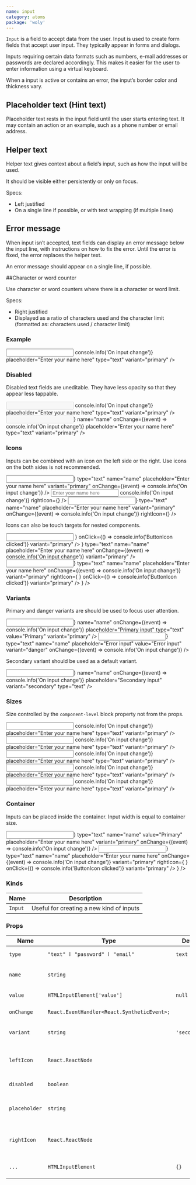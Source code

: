 ```yaml
---
name: input
category: atoms
package: 'woly'
---
```





`Input` is a field to accept data from the user. Input is used to create form fields that accept user input.
They typically appear in forms and dialogs.

Inputs requiring certain data formats such as numbers, e-mail addresses or passwords are declared accordingly.
This makes it easier for the user to enter information using a virtual keyboard.

When a input is active or contains an error, the input’s border color and thickness vary.

## Placeholder text (Hint text)

Placeholder text rests in the input field until the user starts entering text.
It may contain an action or an example, such as a phone number or email address.

## Helper text

Helper text gives context about a field’s input, such as how the input will be used.

It should be visible either persistently or only on focus.

Specs:

- Left justified
- On a single line if possible, or with text wrapping (if multiple lines)

## Error message

When input isn’t accepted, text fields can display an error message below the input line, with instructions on how to fix the error.
Until the error is fixed, the error replaces the helper text.

An error message should appear on a single line, if possible.

##Character or word counter

Use character or word counters where there is a character or word limit.

Specs:

- Right justified
- Displayed as a ratio of characters used and the character limit (formatted as: characters used / character limit)

### Example

<Playground>
  <Input
    name="name"
    onChange={(event) => console.info('On input change')}
    placeholder="Enter your name here"
    type="text"
    variant="primary"
  />
</Playground>

### Disabled

Disabled text fields are uneditable. They have less opacity so that they appear less tappable.

<Playground direction="vertical">
  <Input
    disabled
    name="name"
    onChange={(event) => console.info('On input change')}
    placeholder="Enter your name here"
    type="text"
    variant="primary"
  />
  <Input
    disabled
    leftIcon={<InfoIcon />}
    name="name"
    onChange={(event) => console.info('On input change')}
    placeholder="Enter your name here"
    type="text"
    variant="primary"
  />
</Playground>

### Icons

Inputs can be combined with an icon on the left side or the right. Use icons on the both sides is not recommended.

<Playground direction="vertical" size="L">
  <Input
    leftIcon={<InfoIcon />}
    type="text"
    name="name"
    placeholder="Enter your name here"
    variant="primary"
    onChange={(event) => console.info('On input change')}
  />
  <Input
    type="text"
    name="name"
    placeholder="Enter your name here"
    variant="primary"
    onChange={(event) => console.info('On input change')}
    rightIcon={<InfoIcon />}
  />
  <Input
    leftIcon={<InfoIcon />}
    type="text"
    name="name"
    placeholder="Enter your name here"
    variant="primary"
    onChange={(event) => console.info('On input change')}
    rightIcon={<InfoIcon />}
  />
</Playground>

Icons can also be touch targets for nested components.

<Playground size="L" direction="vertical">
  <Input
    rightIcon={
      <block.S>
        <ButtonIcon
          icon={<InfoIcon />}
          onClick={() => console.info('ButtonIcon clicked')}
          variant="primary"
        />
      </block.S>
    }
    type="text"
    name="name"
    placeholder="Enter your name here"
    onChange={(event) => console.info('On input change')}
    variant="primary"
  />
  <Input
    leftIcon={<InfoIcon />}
    type="text"
    name="name"
    placeholder="Enter your name here"
    onChange={(event) => console.info('On input change')}
    variant="primary"
    rightIcon={
      <block.S>
        <ButtonIcon
          icon={<InfoIcon />}
          onClick={() => console.info('ButtonIcon clicked')}
          variant="primary"
        />
      </block.S>
    }
  />
</Playground>

### Variants

Primary and danger variants are should be used to focus user attention.

<Playground direction="vertical">
  <Input
    leftIcon={<InfoIcon />}
    name="name"
    onChange={(event) => console.info('On input change')}
    placeholder="Primary input"
    type="text"
    value="Primary"
    variant="primary"
  />
  <Input
    leftIcon={<InfoIcon />}
    type="text"
    name="name"
    placeholder="Error input"
    value="Error input"
    variant="danger"
    onChange={(event) => console.info('On input change')}
  />
</Playground>

Secondary variant should be used as a default variant.

<Playground>
  <Input
    leftIcon={<InfoIcon />}
    name="name"
    onChange={(event) => console.info('On input change')}
    placeholder="Secondary input"
    variant="secondary"
    type="text"
  />
</Playground>

### Sizes

Size controlled by the `component-level` block property not from the props.

<Playground direction="vertical">
  <block.S>
    <Input
      name="name"
      onChange={(event) => console.info('On input change')}
      placeholder="Enter your name here"
      type="text"
      variant="primary"
    />
  </block.S>
  <block.M>
    <Input
      name="name"
      onChange={(event) => console.info('On input change')}
      placeholder="Enter your name here"
      type="text"
      variant="primary"
    />
  </block.M>
  <block.L>
    <Input
      name="name"
      onChange={(event) => console.info('On input change')}
      placeholder="Enter your name here"
      type="text"
      variant="primary"
    />
  </block.L>
  <block.XL>
    <Input
      name="name"
      onChange={(event) => console.info('On input change')}
      placeholder="Enter your name here"
      type="text"
      variant="primary"
    />
  </block.XL>
  <block.H>
    <Input
      name="name"
      onChange={(event) => console.info('On input change')}
      placeholder="Enter your name here"
      type="text"
      variant="primary"
    />
  </block.H>
</Playground>

### Container

Inputs can be placed inside the container. Input width is equal to container size.

<Playground direction="vertical">
  <block.L>
    <Input
      leftIcon={<InfoIcon />}
      type="text"
      name="name"
      value="Primary"
      placeholder="Enter your name here"
      variant="primary"
      onChange={(event) => console.info('On input change')}
    />
  </block.L>
  <block.L>
    <Input
      leftIcon={<InfoIcon />}
      type="text"
      name="name"
      placeholder="Enter your name here"
      onChange={(event) => console.info('On input change')}
      variant="primary"
      rightIcon={
        <block.S>
          <ButtonIcon
            icon={<InfoIcon />}
            onClick={() => console.info('ButtonIcon clicked')}
            variant="primary"
          />
        </block.S>
      }
    />
  </block.L>
</Playground>

### Kinds

| Name    | Description                              |
| ------- | ---------------------------------------- |
| `Input` | Useful for creating a new kind of inputs |

### Props

| Name           | Type                                                  | Default       | Description                                                 |
| -------------- | ----------------------------------------------------- | ------------- | ----------------------------------------------------------- |
| `type`         | `"text" ӏ "password" ӏ "email"`                       | `text`        | HTML type of the input                                      |
| `name`         | `string`                                              |               | Name attribute specifies a name of the input                |
| `value`        | `HTMLInputElement['value']`                           | `null`        | Value of input field                                        |
| `onChange`     | `React.EventHandler<React.SyntheticEvent>;`           |               | On change event handler.                                    |
| `variant`      | `string`                                              | `'secondary'` | Variant prop to style Input component                       |
| `leftIcon`     | `React.ReactNode`                                     |               | Component to show on the left side of the text (ex.: Icon)  |
| `disabled`     | `boolean`                                             |               | HTML disabled attribute                                     |
| `placeholder`  | `string`                                              |               |  CSS pseudo-element represents the placeholder text         |
|`rightIcon`     | `React.ReactNode`                                     |               | Component to show on the right side of the text (ex.: Icon) |
| `...`          | `HTMLInputElement`                                    | `{}`          | Other props are inherited from `HTMLInputElement`           |
